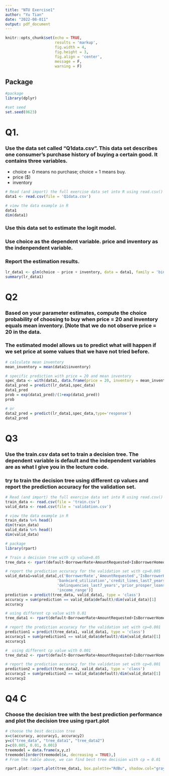 ```yaml
---
title: "NTU Exercise1"
author: "Yu Tian"
date: "2022-08-011"
output: pdf_document
---
```


```r
knitr::opts_chunk$set(echo = TRUE,
                      results = 'markup',
                      fig.width = 4,
                      fig.height = 3,
                      fig.align = 'center',
                      message = F,
                      warning = F)
```

## Package 
```r
#package
library(dplyr)

#set seed
set.seed(0623)
```


# Q1. 
### Use the data set called "Q1data.csv". This data set describes one consumer's purchase history of buying a certain good. It contains three variables.
* choice = 0 means no purchase; choice = 1 means buy.
* price ($)
* inventory

```r
# Read (and import) the full exercise data set into R using read.csv()
data1 <- read.csv(file = 'Q1data.csv')

# view the data example in R
data1
dim(data1)
```

### Use this data set to estimate the logit model. 
### Use choice as the dependent variable. price and inventory as the indenpendent variable. 
### Report the estimation results.

```r
lr_data1 <- glm(choice ~ price + inventory, data = data1, family = 'binomial')
summary(lr_data1)
```


# Q2 

### Based on your parameter estimates, compute the choice probability of choosing to buy when price = 20 and inventory equals mean inventory. [Note that we do not observe price = 20 in the data.  
### The estimated model allows us to predict what will happen if we set price at some values that we have not tried before.
```r
# calculate mean inventory
mean_inventory = mean(data1$inventory)

# specific prediction with price = 20 and mean inventory
spec_data <- with(data1, data.frame(price = 20, inventory = mean_inventory))
data1_pred = predict(lr_data1,spec_data)
data1_pred
prob = exp(data1_pred)/(1+exp(data1_pred))
prob

# or 
data2_pred = predict(lr_data1,spec_data,type='response')
data2_pred

```


# Q3 

### Use the train.csv data set to train a decision tree. The dependent variable is default and the independent variables are as what I give you in the lecture code. 
### try to train the decision tree using different cp values and report the prediction accuracy for the validation set. 

```r
# Read (and import) the full exercise data set into R using read.csv()
train_data <- read.csv(file = 'train.csv')
valid_data <- read.csv(file = 'validation.csv')

# view the data example in R
train_data %>% head()
dim(train_data)
valid_data %>% head()
dim(valid_data)
```

```r
# package
library(rpart)

# Train a decision tree with cp value=0.05
tree_data <- rpart(default~BorrowerRate+AmountRequested+IsBorrowerHomeowner+bankcard_utilization+credit_lines_last7_years+delinquencies_last7_years+prior_prosper_loans_active+income_range,data=train_data, method="class", cp=0.005)

# report the prediction accuracy for the validation set with cp=0.005
valid_data1=valid_data[,c('BorrowerRate','AmountRequested','IsBorrowerHomeowner',
                       'bankcard_utilization','credit_lines_last7_years',
                       'delinquencies_last7_years','prior_prosper_loans_active',
                       'income_range')]
prediction = predict(tree_data, valid_data1, type = 'class')
accuracy = sum(prediction == valid_data$default)/dim(valid_data)[1]
accuracy

# using different cp value with 0.01
tree_data1 <- rpart(default~BorrowerRate+AmountRequested+IsBorrowerHomeowner+bankcard_utilization+credit_lines_last7_years+delinquencies_last7_years+prior_prosper_loans_active+income_range,data=train_data, method="class", cp=0.01)

# report the prediction accuracy for the validation set with cp=0.001
prediction1 = predict(tree_data1, valid_data1, type = 'class')
accuracy1 = sum(prediction1 == valid_data$default)/dim(valid_data)[1]
accuracy1

#  using different cp value with 0.001
tree_data2 <- rpart(default~BorrowerRate+AmountRequested+IsBorrowerHomeowner+bankcard_utilization+credit_lines_last7_years+delinquencies_last7_years+prior_prosper_loans_active+income_range,data=train_data, method="class", cp=0.001)

# report the prediction accuracy for the validation set with cp=0.001
prediction2 = predict(tree_data2, valid_data1, type = 'class')
accuracy2 = sum(prediction2 == valid_data$default)/dim(valid_data)[1]
accuracy2
```


# Q4 C

### Choose the decision tree with the best prediction performance and plot the decision tree using rpart.plot
```r
# choose the best decision tree
x=c(accuracy, accuracy1, accuracy2)
y=c("tree_data", "tree_data1", "tree_data2")
z=c(0.005, 0.01, 0.001)
treemodel = data.frame(x,y,z)
treemodel[order(treemodel$x, decreasing = TRUE),]
# From the table above, we can find best tree decision with cp = 0.01

rpart.plot::rpart.plot(tree_data1, box.palette="RdBu", shadow.col="gray", nn=TRUE)
```











